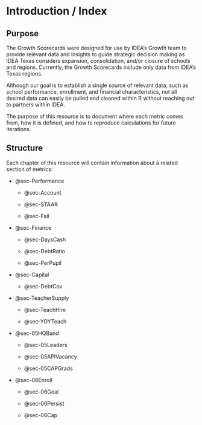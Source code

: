# Introduction / Index {.unnumbered}

## Purpose

The Growth Scorecards were designed for use by IDEA's Growth team to provide relevant data and insights to guide strategic decision making as IDEA Texas considers expansion, consolidation, and/or closure of schools and regions. Currently, the Growth Scorecards include only data from IDEA's Texas regions.

Although our goal is to establish a single source of relevant data, such as school performance, enrollment, and financial characteristics, not all desired data can easily be pulled and cleaned within R without reaching out to partners within IDEA.

The purpose of this resource is to document where each metric comes from, how it is defined, and how to reproduce calculations for future iterations.

## Structure

Each chapter of this resource will contain information about a related section of metrics:

-   @sec-Performance

    -   @sec-Account

    -   @sec-STAAR

    -   @sec-Fail

-   @sec-Finance

    -   @sec-DaysCash

    -   @sec-DebtRatio

    -   @sec-PerPupil

-   @sec-Capital

    -   @sec-DebtCov

-   @sec-TeacherSupply

    -   @sec-TeachHire

    -   @sec-YOYTeach

-   @sec-05HQBand

    -   @sec-05Leaders

    -   @sec-05APIVacancy

    -   @sec-05CAPGrads

-   @sec-06Enroll

    -   @sec-06Goal

    -   @sec-06Persist

    -   @sec-06Cap
